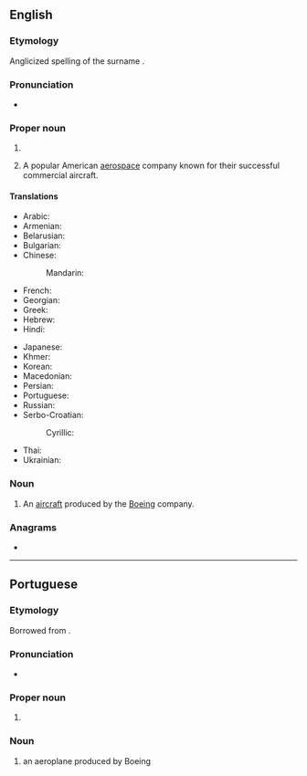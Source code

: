 ==English==
{{wikipedia}}

===Etymology===
Anglicized spelling of the {{bor|en|de|-}} surname {{m|de|Böing}}.

===Pronunciation===
* {{IPA|en|/ˈboʊ.ɪŋ/}}

===Proper noun===
{{en-proper noun}}

# {{surname|en|from=German}}
# {{lb|en|aviation}} A popular American [[aerospace]] company known for their successful commercial aircraft.

====Translations====
{{trans-top|An American aerospace company}}
* Arabic: {{t|ar|بُويِنْغ|m}}
* Armenian: {{t|hy|Բոինգ}}
* Belarusian: {{t|be|Бо́інг|m}}
* Bulgarian: {{t|bg|Бо́инг|m}}
* Chinese:
*: Mandarin: {{t+|cmn|波音|tr=Bōyīn}}
* French: {{t+|fr|Boeing|f}}
* Georgian: {{t|ka|ბოინგი}}
* Greek: {{t|el|Μπόινγκ}}
* Hebrew: {{t|he|בואינג}}
* Hindi: {{t|hi|बोइंग}}
{{trans-mid}}
* Japanese: {{t|ja|ボーイング|tr=Bōingu}}
* Khmer: {{t|km|បូអ៊ិង}}
* Korean: {{t|ko|^보잉}}
* Macedonian: {{t|mk|Боинг|m}}
* Persian: {{t|fa|بوئینگ|tr=bo'ing}}
* Portuguese: {{t|pt|Boeing|f}}
* Russian: {{t|ru|Бо́инг|m}}
* Serbo-Croatian:
*: Cyrillic: {{t|sh|Боинг|m}}
* Thai: {{t|th|โบอิง|tr=bo-ing}}
* Ukrainian: {{t|uk|Бо́інг|m}}
{{trans-bottom}}

===Noun===
{{en-noun}}

# {{lb|en|aviation}} An [[aircraft]] produced by the [[#Proper noun|Boeing]] company.
#: {{ux|en|The airline's fleet were all '''Boeings''', without a single [[Airbus]].}}

===Anagrams===
* {{anagrams|en|a=begino|big one|biogen}}

----

==Portuguese==

===Etymology===
Borrowed from {{bor|pt|en|Boeing}}.

===Pronunciation===
* {{a|Brazil}} {{IPA|pt|/ˈbɔj̃ɡ/}}

===Proper noun===
{{pt-proper noun|f}}

# {{lb|pt|aviation}} {{l|en|Boeing}} {{gloss|an American aerospace company}}

===Noun===
{{pt-noun|m|s}}

# {{lb|pt|aviation}} an aeroplane produced by Boeing